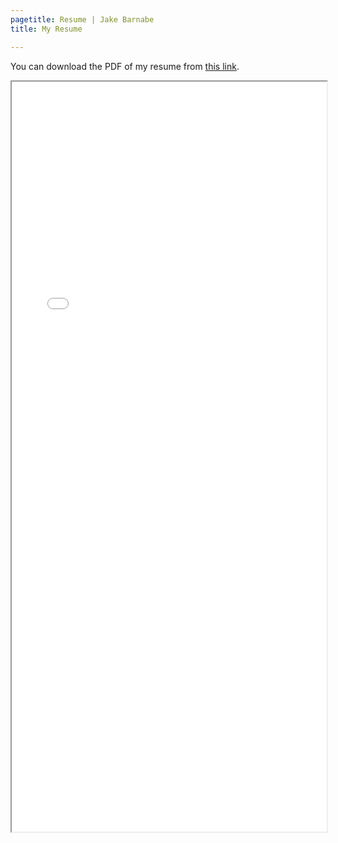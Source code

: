 ```yaml
---
pagetitle: Resume | Jake Barnabe
title: My Resume

---
```


You can download the PDF of my resume from [this link](assets/JakeBarnabe_Resume.pdf).

<iframe src="assets/JakeBarnabe_Resume.pdf" width="100%" height="1200px">

